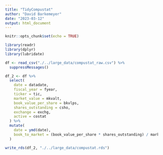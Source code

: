 ```yaml
---
title: "TidyCompustat"
author: "David Barkemeyer"
date: "2023-03-12"
output: html_document
---
```


```r
knitr::opts_chunk$set(echo = TRUE)
```

```r
library(readr)
library(dplyr)
library(lubridate)

df <- read_csv("./../large_data/compustat_raw.csv") %>%
  suppressMessages()

df_2 <- df %>%
  select(
    date = datadate,
    fiscal_year = fyear,
    ticker = tic,
    market_value = mkvalt,
    book_value_per_share = bkvlps,
    shares_outstanding = csho,
    exchange = exchg,
    active = costat
  ) %>%
  mutate(
    date = ymd(date),
    book_to_market = (book_value_per_share * shares_outstanding) / market_value
  )

write_rds(df_2, "./../large_data/compustat.rds")
```

